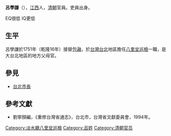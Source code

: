 '''呂學謙'''（{{bd|？||？||}}），[[江西|江西]]人，[[清朝|清朝]]官員。吏員出身。

EQ很低 IQ更低

== 生平 ==
呂學謙於1751年（乾隆16年）接替[[包瀜|包瀜]]，於[[台灣|台灣]][[台北|台北]]地區擔任[[八里坌|八里坌]][[巡檢|巡檢]]一職，是大台北地區的地方父母官。

==參見==
*[[台北市長|台北市長]]

==參考文獻==
*劉寧顏編，《重修台灣省通志》，台北市，台灣省文獻委員會，1994年。

{{start box}}
{{s-off}}
{{s-before|[[包瀜|包瀜]]}}
{{s-title|[[八里坌|八里坌]][[巡檢|巡檢]]|1751年上任}}
{{s-after|[[段續綸|段續綸]]}}
{{end box}}

{{DEFAULTSORT:Lu呂學謙}}

{{清朝官員小作品}}

[[Category:淡水廳八里坌巡檢|Category:淡水廳八里坌巡檢]]
[[Category:呂姓|Category:呂姓]]
[[Category:清朝官员|Category:清朝官员]]